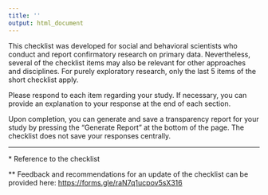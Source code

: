```yaml
---
title: ''
output: html_document
---
```


This checklist was developed for social and behavioral scientists who conduct and report confirmatory research on primary data.
Nevertheless, several of the checklist items may also be relevant for other approaches and disciplines.
For purely exploratory research, only the last 5 items of the short checklist apply. 


Please respond to each item regarding your study. If necessary, you can provide an explanation to your response at the
end of each section.


Upon completion, you can generate and save a transparency report for your study by pressing the “Generate Report”
at the bottom of the page. The checklist does not save your responses centrally.

-----

\* Reference to the checklist

\*\* Feedback and recommendations for an update of the checklist can be provided here: [https://forms.gle/raN7q1ucpov5sX316](https://forms.gle/raN7q1ucpov5sX316)

